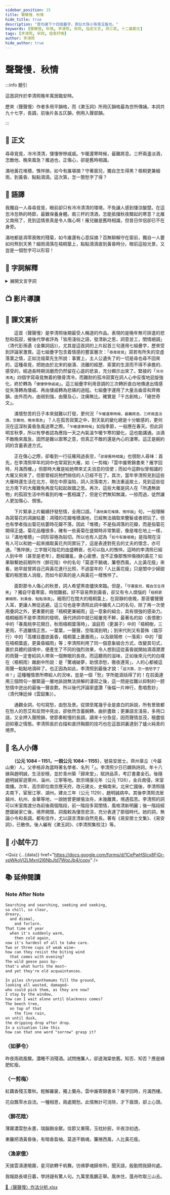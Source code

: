 ```yaml
---
sidebar_position: 15
title: 聲聲慢．秋情
hide_title: true
description: "首句連下十四個疊字，真似大珠小珠落玉盤也。"
keywords: [聲聲慢, 秋情, 李清照, 宋詞, 指定文言, 詞三首, 十二篇範文]
tags: [李清照, 宋詞, 借景抒情]
author: 李清照
hide_author: true
---
```


# <span className="KeepAll" data-annotation="詞牌">聲聲慢</span>．<span className="KeepAll">秋情</span>

<Author name="李清照" />

:::info 題引

<p className="pre">這首詞作於李清照晚年寓居臨安時。</p>

<p className="pre">歷來〈聲聲慢〉作者多用平韻格，而《漱玉詞》所用仄韻格最為世所傳誦。本詞共九十七字，長調，前後片各五仄韻，例用入聲部韻。</p>

:::

## 📖 正文

<p className="main prose">尋尋覓覓，冷冷清清，悽悽慘慘戚戚。<Annotate title="剛剛還很暖和，很快又變冷，指深秋天氣變化無常。">乍暖還寒</Annotate>時候，最難<Annotate title="調養，休息。">將息</Annotate>。三杯兩盞淡酒，怎敵他、<Annotate title="一作曉來。">晚來</Annotate>風急？雁過也，正傷心，卻是舊時相識。</p>

<p className="main prose">滿地<Annotate title="菊花。">黃花</Annotate>堆積，<Annotate title="指菊花凋謝枯萎。">憔悴損</Annotate>，如今有<Annotate title="何，甚麼。指菊花。一說指人，即無人可以一起摘花。">誰</Annotate><Annotate title="欲、想要。">堪</Annotate>摘？守著窗兒，獨自<Annotate title="怎麼。">怎生</Annotate>得黑？梧桐更兼細雨，到黃昏、點點滴滴。這<Annotate title="一連串光景、情形。">次第</Annotate>，怎一箇愁字<Annotate title="指概括得了。">了得</Annotate>？</p>

## 📝 語譯

<div className="translation">

我獨自一人尋尋覓覓，眼前卻只有冷冷清清的環境，不免讓人感到悽涼酸楚。在這忽冷忽熱的時節，最難保養身體。兩三杯的清酒，怎能抵擋秋夜驟起的寒意？北雁又南飛了，見到這情景真是令人傷心啊！雁兒雖是舊時相識，但昔日伴侶卻已不在身旁。

滿地都是凋零衰敗的殘菊，如今誰還有心意採摘？百無聊賴守在窗前，獨自一人要如何熬到天黑？細雨滴落在梧桐葉上，點點滴滴直到黃昏時分。眼前這般光景，又豈是一個愁字可以形容！

</div>

## 💬 字詞解釋

<details>
  <summary>展開文言字詞</summary>

1. 乍暖還寒：剛剛還很暖和，很快又變冷，指深秋天氣變化無常。

2. 將息：調養，休息。

3. 晚來：一作曉來。

4. 黃花：菊花。

5. 憔悴損：指菊花凋謝枯萎。

6. 誰堪摘：誰：何，甚麼。指菊花。一說指人，即無人可以一起摘花。堪：欲、想要。

7. 怎生：怎麼。

8. 次第：一連串光景、情形。

9. 了得：指概括得了。

</details>

## 📺 影片導讀

<Tabs>
  <TabItem value="經典動畫教材套" default>
    <Youtube id="9hj3J4rG4w0" />
  </TabItem>
  <TabItem value="圖解古文">
    <Youtube id="YD9oQkra2MA" />
  </TabItem>
  <TabItem value="詩詞鑒賞">
    <Youtube id="FuYXIe9jUes" />
  </TabItem>
</Tabs>

## 🌈 課文賞析

　　這首〈聲聲慢〉是李清照後期最受人稱道的作品。表現的是晚年無可排遣的悲愁和孤寂，被後代學者評為「皆用淺俗之語，發清新之思，詞意並工，閨情絕調」（清代彭孫遹《金粟詞話》）。尤其是這首詞的上片起首三句連用七組疊字，歷來受到評論家激賞。這七組疊字包含着情感的豐富層次：「`尋尋覓覓`」寫若有所失的空虛落寞之情，正如沈祖棻先生所說：事實上，主人公遺失了的一切是尋也尋不回來的，這種尋覓，把她由於北宋的崩潰、流離的經歷、索寞的生涯而不得不承擔的、感受的，經過長時期消磨而仍然留在心底的悲哀，充分顯示出來了。緊接的「`冷冷清清`」四個字寫尋覓無着的徹骨清冷，而難耐的孤冷寂寞在詞人心中反復地迴旋強化，終於轉為「`悽悽慘慘戚戚`」。這三組疊字利用音調的三次轉折直白地傳達出情感從失落轉為悽戚、再由悽戚轉為悲痛的過程。七組疊字運用了大量舌齒音和齊微韻，由外而內，由弱到強，由聲及心，沈痛無比。確實是「千古創格」、「絕世奇文」。

　　滿懷愁苦的日子本來就難以打發，更何況「`乍暖還寒時候，最難將息。三杯兩盞淡酒，怎敵他、晚來風急`」？人在孤苦寂寞之中，對天氣的變化總是十分敏感的，更何況在這深秋黃昏急風送寒之際。「`乍暖還寒時候`」如指季節，一般應在春天。但此詞明言秋季，所以有學者認為應指一天之內氣溫乍暖乍寒的變化，這也能講通。淡酒不敵晚來風急，固然是難以禦寒之意，但真正不敵的還是內心的淒寒。這正是婉約詞的含蓄表達方式。

　　正在傷心之際，卻看到一行征雁飛過長空，「`卻是舊時相識`」也很耐人尋味：首先，在李清照早年的詞中也常寫到大雁，如〈一剪梅〉「雲中誰寄錦書來？雁字回時，月滿西樓。」但那時大雁是給她帶來丈夫消息的信使；而如今這群似曾相識的大雁又飛來了，但那曾經託牠們捎信的人已經不在了。其次，當年李清照見到這些大雁時還生活在北方，現在中原淪陷，詞人流落南方，無法重返故土，見到這些從北方南下的大雁難免再度勾起起故國之思。再次，這些大雁是詞人在「所遇無故物」的孤寂生活中所看到的唯一舊相識了，但是它們無知無識，一掠而過，徒然讓人更加傷心、惆悵。

　　下片緊承上片繼續抒發愁情，全用口語。「`滿地黃花堆積，憔悴損`」句，一般理解為寫菊花的凋謝枯萎：凋殘的花瓣堆積滿地，已經無法摘取來簪髮或者把玩了。但也有學者指出菊花枯萎時花瓣不落，因此「堆積」不是指凋落的花瓣，而是指菊花開得正盛。菊花品種很多，確有一些黃菊在盛開時非常繁密，像是堆在地上一樣，以「滿地堆積」一詞形容極為貼切。所以也有人認為「`如今有誰堪摘`」是指現在沒有人可以和她一起來摘取黃花共同賞玩了，這是表達對死去的丈夫的懷念，亦可通。「憔悴損」三字既可指花的由盛轉衰，也可以指人的憔悴。這時的李清照已經人到中年（甚至是老年），飽經離亂，身心疲憊，豈不正像那憔悴傷損的黃花？如果聯繫她前期所作〈醉花陰〉中的名句「莫道不銷魂，簾卷西風，人比黃花瘦」來看，她早就曾將自己與黃花進行比照，不過當年的「人比黃花瘦」只是閨中少婦甜蜜的相思致人消瘦，而如今卻真的是人與黃花一樣憔悴了。

　　面對那令人傷心的秋景，詞人希望黑夜儘快來臨。但是，「`守著窗兒，獨自怎生得黑`」？獨自守着寒窗，時間難捱。好不容易熬到黃昏，卻又有令人煩惱的「`梧桐更兼細雨，到黃昏、點點滴滴`」。細雨打在闊大的梧桐葉上，在寂靜的夜晚，那音響聲聲入耳，更讓人無從逃避。這三句也是李清照此詞中膾炙人口的名句，除了再一次使用疊詞之外，更重要的是「梧桐更兼細雨」這一意象的組合，具有很強的感染力。梧桐細雨不是李清照的發明，唐代詩詞中就已經屢見不鮮，最著名的如<Author name="白居易" inline />〈長恨歌〉中的「春風桃李花開日，秋雨梧桐葉落時」，溫庭筠〈更漏子〉中的「梧桐樹，三更雨，不道離情正苦。一葉葉，一聲聲，空階滴到明」；到宋代則又有晏殊〈踏莎行〉中的「高樓目盡欲黃昏，梧桐葉上蕭蕭雨」，以及歐陽修〈一落索〉中的「窗在梧桐葉底，更黃昏細雨」等；李清照利用了同一個意象組合方式，改變其句式，置於具體的語境中，便產生了不同的強烈效果，令人想到這從黃昏就開始滴滴瀝瀝的雨聲一定會給詞人帶來一個無眠的長夜。而這聽雨的滋味，正如後來元代的白樸在〈梧桐雨〉雜劇中所說：是「驚魂破夢，助恨添愁，徹夜連宵」，人的心都被這雨聲一點點地滴碎了。也正因為如此，李清照到最後才說：「`這次第，怎一箇愁字了得？`」這種種情景所帶給人的況味，豈是一個「愁」字所能涵括得了的！在前面連用三個問句一層緊逼一層地訴說無法排解的淒寂之後，這一問是從難以抑制的一腔愁情中迸出的最後一聲哀歎。所以後代評論家盛讚「後幅一片神行，愈唱愈妙」（清代陳廷焯《雲韶集》）。

　　通觀全詞，句句寫愁，由愁及景。從頭至尾幾乎全是直白的訴說，所有景致都在愁人的怨艾和反問中見出，卻依然含蓄婉轉，曲折盡致；更兼語言淺易，多用口語，又全押入聲險韻，使節奏較慢的長調，讀來十分急促，因而聲情並茂，極盡低迴抑塞之情態。李清照長於白描和直抒胸臆的技巧也在這首詞裏達到了爐火純青的境界。

## 🦹 名人小傳

　　**<Author name="李清照" inline />（公元 1084 – 1151，一說公元 1084 – 1155）**，號易安居士。齊州章丘（今屬山東）人。父李格非為當時著名學者、名列「<Author name="蘇軾" label="蘇門後四學士" inline />」。李清照少日已嫻熟詩詞，年十八嫁與趙明誠，生活安穩，並於青州築「歸來堂」，賦詩品茶，考訂書畫金石。後隨趙明誠宦遊萊州、淄州、江寧等地。欽宗靖康元年（公元 1126），金兵南侵，宋室南播。次年，高宗即位南京應天府，改元建炎，史稱南宋。北宋亡國後，李清照隨夫南下，宦居江寧、湖州。建炎三年（公元 1129），趙明誠病卒。其後李清照流居越州、杭州、金華等地，一說她曾更嫁張汝舟，未幾離異，境遇孤苦。李清照的詞可以宋室南渡分為前後兩個階段，前一階段多寫閨情，風格清新明麗；後一階段經歷國破家亡後，境界開闊，詞風較為悽苦悲涼，充分表達了那個時代。她的詞，無論小令和長調，都有佳作，尤以語言清新自然見長。著有《易安居士文集》、《易安詞》，已散佚。後人編有《漱玉詞》、《李清照集校注》等。

## 🚀 小試牛刀


<Quiz {...{data}} href="https://docs.google.com/forms/d/1CePwHSIcx8FjGr-xpWAoVl2LMxnI2l6NbJtd7WozJb4/copy" />

## 📚 延伸閱讀

### Note After Note
```txt title="translated by Stephen Owen"
Searching and searching, seeking and seeking,  
so chill, so clear,  
dreary,
  and dismal,  
    and forlorn.  
That time of year  
  when it's suddenly warm,  
    then cold again,  
now it's hardest of all to take care.  
Two or three cups of weak wine—  
how can they resist the biting wind  
  that comes with evening?  
The wild geese pass by—  
that's what hurts the most—  
and yet they're old acquaintances.  

In piles chrysanthemums fill the ground,  
looking all wasted, damaged—  
who could pick them, as they are now?  
I stay by the window,  
how can I wait alone until blackness comes?  
The beech tree,  
  on top of that  
    the fine rain,  
on until dusk,  
the dripping drop after drop.  
In a situation like this  
how can that one word "sorrow" grasp it?  
```

### 〈如夢令〉

<div className="read-around">

昨夜雨疏風驟。濃睡不消殘酒。試問捲簾人，卻道海棠依舊。知否、知否？應是綠肥紅瘦。

</div>

### 〈一剪梅〉

<div className="read-around">

紅藕香殘玉簟秋。輕解羅裳，獨上蘭舟。雲中誰寄錦書來？雁字回時，月滿西樓。

花自飄零水自流。一種相思，兩處閑愁。此情無計可消除，才下眉頭，卻上心頭。

</div>

### 〈醉花陰〉

<div className="read-around">

薄霧濃雲愁永晝，瑞腦銷金獸。佳節又重陽，玉枕紗廚，半夜涼初透。

東籬把酒黃昏後，有暗香盈袖。莫道不銷魂，簾捲西風，人比黃花瘦。

</div>

### 〈漁家傲〉

<div className="read-around">

天接雲濤連曉霧，星河欲轉千帆舞。彷彿夢魂歸帝所，聞天語，殷勤問我歸何處。

我報路長嗟日暮，學詩謾有驚人句。九萬里風鵬正舉。風休住，蓬舟吹取三山去。

</div>

[🔗〈聲聲慢〉作法分析.xlsx](pathname:///notes/settext/聲聲慢作法分析.xlsx)